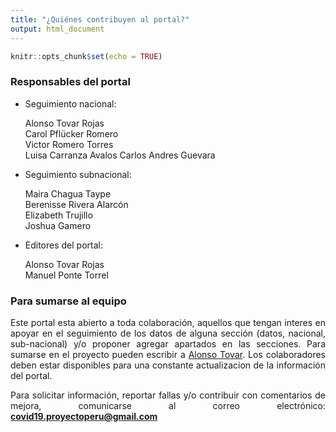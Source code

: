 ```yaml
---
title: "¿Quiénes contribuyen al portal?"
output: html_document
---
```


```r
knitr::opts_chunk$set(echo = TRUE)
```


### Responsables del portal

* Seguimiento nacional:
  
  Alonso Tovar Rojas  
  Carol Pflücker Romero  
  Victor Romero Torres  
  Luisa Carranza Avalos
  Carlos Andres Guevara

* Seguimiento subnacional:

  Maira Chagua Taype  
  Berenisse Rivera Alarcón  
  Elizabeth Trujillo  
  Joshua Gamero  
  
* Editores del portal:  

  Alonso Tovar Rojas  
  Manuel Ponte Torrel  


 
### Para sumarse al equipo

<p>
<div style="text-align:justify"> Este portal esta abierto a toda colaboración, aquellos que tengan interes en apoyar en el seguimiento de los datos de alguna sección (datos, nacional, sub-nacional) y/o proponer agregar apartados en las secciones. Para sumarse en el proyecto pueden escribir a [Alonso Tovar](mailto:a.tovar1498@gmail.com). Los colaboradores deben estar disponibles para una constante actualizacion de la información del portal.</div>
</p>


<p>
<div style="text-align:justify"> Para solicitar información, reportar fallas y/o contribuir con comentarios de mejora, comunicarse al correo electrónico: [**covid19.proyectoperu@gmail.com**](mailto:covid19.proyectoperu@gmail.com) </div>
</p>


